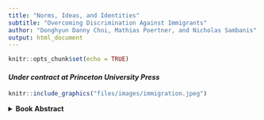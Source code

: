 ```yaml
---
title: "Norms, Ideas, and Identities"
subtitle: "Overcoming Discrimination Against Immigrants"
author: "Donghyun Danny Choi, Mathias Poertner, and Nicholas Sambanis"
output: html_document
---
```


```r
knitr::opts_chunk$set(echo = TRUE)
```

#### _Under contract at Princeton University Press_ ####

``` r
knitr::include_graphics("files/images/immigration.jpeg")
```

<details>
<summary>
<b>Book Abstract</b>
</summary>
<p>This book argues that inter-group conflict between natives and immigrants can be decreased through shared social norms that define a common ingroup identity. Anti-immigrant bias is a form of ethnic conflict driven mainly by cultural differences. These differences create “social distance” between natives and immigrants, leading to bias and discrimination. The usual prescription to reduce bias via reducing social distance has been to change the expression of ascriptive differences that categorize immigrants as an outgroup relative to the native ingroup: immigrants will often change their names, their customs, their language, and even their religion. This process, often pursued by policies of coercive assimilation of immigrant populations, changes group boundaries to forge a degree of homogeneity that is thought to be required to reduce intergroup conflict. This book argues that it is not necessary for immigrants to change their appearance, their religion, or their language in an attempt to “pass” as members of the majority. Rather, bias and discrimination toward immigrants can be reduced if immigrants and natives share social norms that define a common ingroup identity as citizens.

The key here is that norms must be shared — not that the burden must necessarily be on immigrants to adopt to local norms that they find repressive. Although norm-sharing will often take place through a process of assimilation of minority groups into majority populations, it could also occur via a gradual, two-way process of mutual acculturation over time. In the short term, one strategy to overcome sources of bias and discrimination is to resolve uncertainty about the depth of ideational differences that divide natives and immigrants. This book shows that, when natives observe immigrant behavior that suggests that the two groups share valued civic norms, this reduces discrimination by de-emphasizing the native-immigrant divide and forging a common ingroup identity that includes both natives and immigrants. Different shared identities can be defined by different norms; and the more salient is that identity to each individual’s self-concept, the more discrimination toward immigrants will be reduced. This conclusion speaks to an ongoing debate about the limits of multiculturalism in Europe. Our book suggests that multiculturalism is possible, but that it also has its limits. It is possible to reduce discrimination due to differences in ascriptive traits, but this requires sharing norms and ideas, which would eliminate the symbolic threat generated by ascriptive differences.</p>
</details>



